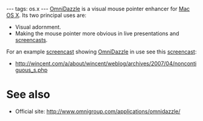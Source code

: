 ---
tags: os.x
---
[[OmniDazzle]] is a visual mouse pointer enhancer for [[Mac OS X]]. Its two principal uses are:

* Visual adornment.
* Making the mouse pointer more obvious in live presentations and [[screencasts]].

For an example [[screencast]] showing [[OmniDazzle]] in use see this [[screencast]]:

* http://wincent.com/a/about/wincent/weblog/archives/2007/04/noncontiguous_s.php

= See also =

* Official site: http://www.omnigroup.com/applications/omnidazzle/
